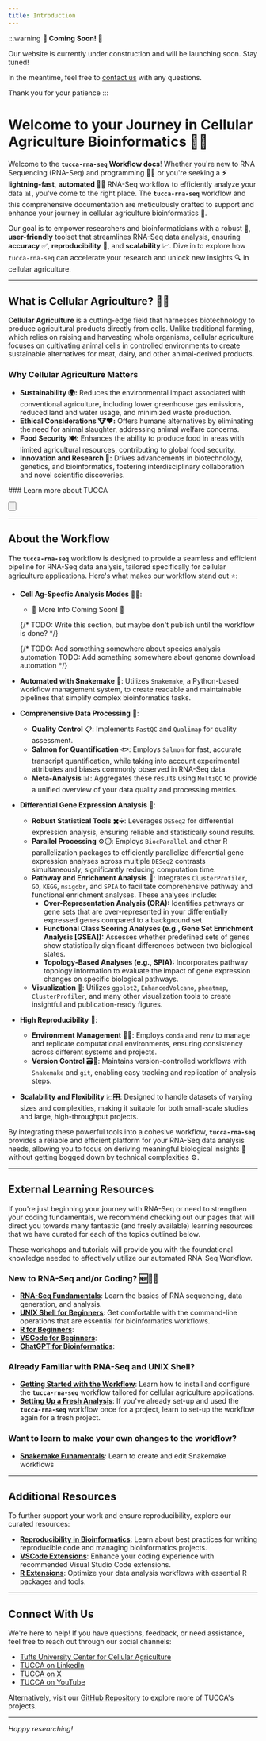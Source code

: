 ```yaml
---
title: Introduction
---
```



:::warning
**🚧 Coming Soon! 🚧**

Our website is currently under construction and will be launching soon.
Stay tuned!

In the meantime, feel free to [contact us](mailto:benjamin.bromberg@tufts.edu)
with any questions.

Thank you for your patience
:::

# Welcome to your Journey in Cellular Agriculture Bioinformatics 🚀🔬

Welcome to the **`tucca-rna-seq` Workflow docs**! Whether you're new to RNA
Sequencing (RNA-Seq) and programming 🧑‍💻 or you're seeking a **⚡️ 
lightning-fast**, **automated 🦾🤖** RNA-Seq workflow to efficiently analyze
your data 📊, you've come to the right place. The **`tucca-rna-seq`** workflow
and this comprehensive documentation are meticulously crafted to support and
enhance your journey in cellular agriculture bioinformatics 🧬.

Our goal is to empower researchers and bioinformaticians with a robust 💪,
**user-friendly** toolset that streamlines RNA-Seq data analysis, ensuring 
**accuracy** ✅, **reproducibility** 🔄, and **scalability** 📈. Dive in to
explore how `tucca-rna-seq` can accelerate your research and unlock new
insights 🔍 in cellular agriculture.

---

## What is Cellular Agriculture? 🧬🌱

**Cellular Agriculture** is a cutting-edge field that harnesses biotechnology
to produce agricultural products directly from cells. Unlike traditional
farming, which relies on raising and harvesting whole organisms, cellular
agriculture focuses on cultivating animal cells in controlled environments to
create sustainable alternatives for meat, dairy, and other animal-derived
products.

### **Why Cellular Agriculture Matters**

- **Sustainability 🌍:** Reduces the environmental impact associated with
  conventional agriculture, including lower greenhouse gas emissions, reduced
  land and water usage, and minimized waste production.
- **Ethical Considerations 🐮❤️:** Offers humane alternatives by eliminating the
  need for animal slaughter, addressing animal welfare concerns.
- **Food Security 🍽️:** Enhances the ability to produce food in areas with
  limited agricultural resources, contributing to global food security.
- **Innovation and Research 🔬:** Drives advancements in biotechnology,
  genetics, and bioinformatics, fostering interdisciplinary collaboration and
  novel scientific discoveries.

<div className="center-content">
  ### Learn more about TUCCA

  <Button
    label="Request an Account"
    link="https://access.tufts.edu/research-cluster-account"
    variant="primary"
  />
</div>

---

## About the Workflow

The **`tucca-rna-seq`** workflow is designed to provide a seamless and efficient
pipeline for RNA-Seq data analysis, tailored specifically for cellular
agriculture applications. Here's what makes our workflow stand out ⭐:

- **Cell Ag-Specfic Analysis Modes** 🥩🍔:
  - 🚧 More Info Coming Soon! 🚧

  {/* 
  TODO: Write this section, but maybe don't publish until the workflow is done?
  */}

  {/* 
  TODO: Add something somewhere about species analysis automation
  TODO: Add something somewhere about genome download automation
  */}

- **Automated with Snakemake** 🐍: Utilizes `Snakemake`, a Python-based workflow
management system, to create readable and maintainable pipelines that simplify
complex bioinformatics tasks.
  
- **Comprehensive Data Processing** 📂:
  - **Quality Control** 📋: Implements `FastQC` and `Qualimap` for quality
    assessment.
  - **Salmon for Quantification** 🐟: Employs `Salmon` for fast, accurate
    transcript quantification, while taking into account experimental attributes
    and biases commonly observed in RNA-Seq data.
  - **Meta-Analysis** 📊: Aggregates these results using `MultiQC` to provide a
    unified overview of your data quality and processing metrics.
  
- **Differential Gene Expression Analysis** 🧬:
  - **Robust Statistical Tools** ✖️➗: Leverages `DESeq2` for differential
    expression analysis, ensuring reliable and statistically sound results.
  - **Parallel Processing** ⚙️⏱️: Employs `BiocParallel` and other R
    parallelization packages to efficiently parallelize differential gene
    expression analyses across multiple `DESeq2` contrasts simultaneously,
    significantly reducing computation time.
  - **Pathway and Enrichment Analysis** 🧩: Integrates `ClusterProfiler`, `GO`,
    `KEGG`, `msigdbr`, and `SPIA` to facilitate comprehensive pathway and
    functional enrichment analyses. These analyses include:
    - **Over-Representation Analysis (ORA):** Identifies pathways or gene sets
      that are over-represented in your differentially expressed genes compared
      to a background set.
    - **Functional Class Scoring Analyses (e.g., Gene Set Enrichment Analysis
      [GSEA]):** Assesses whether predefined sets of genes show statistically
      significant differences between two biological states.
    - **Topology-Based Analyses (e.g., SPIA):** Incorporates pathway topology
      information to evaluate the impact of gene expression changes on specific
      biological pathways.
  - **Visualization** 📸: Utilizes `ggplot2`, `EnhancedVolcano`, `pheatmap`,
    `ClusterProfiler`, and many other visualization tools to create insightful
    and publication-ready figures.
  
- **High Reproducibility** 🔄:
  - **Environment Management** 🔧🌐: Employs `conda` and `renv` to manage and
    replicate computational environments, ensuring consistency across different
    systems and projects.
  - **Version Control** 🗃️📝: Maintains version-controlled workflows with
    `Snakemake` and `git`, enabling easy tracking and replication of analysis
    steps.

- **Scalability and Flexibility** 📈🎛️: Designed to handle datasets of varying
  sizes and complexities, making it suitable for both small-scale studies and
  large, high-throughput projects.

By integrating these powerful tools into a cohesive workflow, 
**`tucca-rna-seq`** provides a reliable and efficient platform for your RNA-Seq
data analysis needs, allowing you to focus on deriving meaningful biological
insights 🧠 without getting bogged down by technical complexities ⚙️.

---

## External Learning Resources

If you're just beginning your journey with RNA-Seq or need to strengthen your
coding fundamentals, we recommend checking out our pages that will direct you
towards many fantastic (and freely available) learning resources that we have
curated for each of the topics outlined below.

These workshops and tutorials will provide you with the foundational knowledge
needed to effectively utilize our automated RNA-Seq Workflow.

### New to RNA-Seq and/or Coding? 🆕👩‍🔬

- **[RNA-Seq Fundamentals](/tucca-rna-seq/background-learning/learn-rna-seq)**:
  Learn the basics of RNA sequencing, data generation, and analysis.
- **[UNIX Shell for Beginners](/tucca-rna-seq/background-learning/learn-unix)**:
  Get comfortable with the command-line operations that are essential for
  bioinformatics workflows.
- **[R for Beginners](/tucca-rna-seq/background-learning/learn-r)**:
- **[VSCode for Beginners](/tucca-rna-seq/background-learning/learn-vscode)**:
- **[ChatGPT for Bioinformatics](/tucca-rna-seq/background-learning/learn-chatgpt)**:

### Already Familiar with RNA-Seq and UNIX Shell?

- **[Getting Started with the Workflow](/tucca-rna-seq/getting-started/installation/new-user-install)**:
  Learn how to install and configure the **`tucca-rna-seq`** workflow tailored
  for cellular agriculture applications.
- **[Setting Up a Fresh Analysis](/tucca-rna-seq/fresh-project-install)**:
  If you've already set-up and used the **`tucca-rna-seq`** workflow once for a
  project, learn to set-up the workflow again for a fresh project.
  
### Want to learn to make your own changes to the workflow?

- **[Snakemake Funamentals](/tucca-rna-seq/background-learning/learn-snakemake)**:
  Learn to create and edit Snakemake workflows

---

## Additional Resources

To further support your work and ensure reproducibility, explore our curated
resources:

- **[Reproducibility in Bioinformatics](/tucca-rna-seq/helpful-resources/reproducibility)**: Learn about best
  practices for writing reproducible code and managing bioinformatics projects.
- **[VSCode Extensions](/tucca-rna-seq/helpful-resources/tufts-hpc-in-vscode)**: Enhance your coding experience
  with recommended Visual Studio Code extensions.
- **[R Extensions](/tucca-rna-seq/helpful-resources/r-extensions)**: Optimize your data analysis workflows
  with essential R packages and tools.

---

## Connect With Us

We're here to help! If you have questions, feedback, or need assistance, feel
free to reach out through our social channels:

- [Tufts University Center for Cellular Agriculture](https://cellularagriculture.tufts.edu/)
- [TUCCA on LinkedIn](https://www.linkedin.com/company/tufts-cell-ag/)
- [TUCCA on X](https://twitter.com/tuftscellag)
- [TUCCA on YouTube](https://www.youtube.com/channel/UC29F8uqsu_K7aRxOgjfG_HQ)

Alternatively, visit our [GitHub Repository](https://github.com/tucca-cellag)
to explore more of TUCCA's projects.

---

*Happy researching!*
